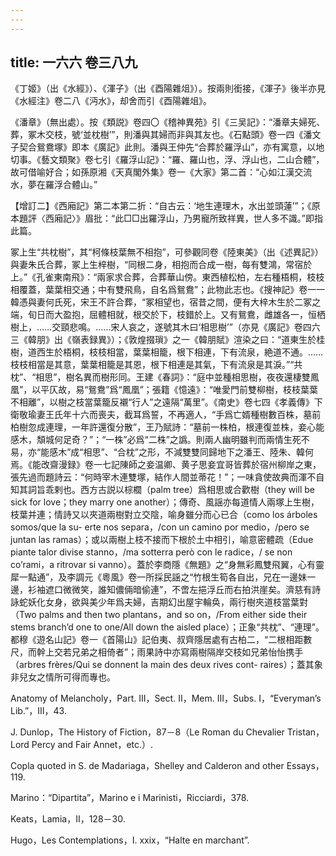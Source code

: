 ```yaml
---
---
---
```

title: 一六六 卷三八九
---




《丁姬》（出《水經》）、《渾子》（出《酉陽雜俎》）。按兩則銜接，《渾子》後半亦見《水經注》卷二八《沔水》，却舍而引《酉陽雜俎》。

《潘章》（無出處）。按《類説》卷四〇《稽神異苑》引《三吴記》：“潘章夫婦死、葬，冢木交枝，號‘並枕樹’”，則潘與其婦而非與其友也。《石點頭》卷一四《潘文子契合鴛鴦塚》即本《廣記》此則。潘與王仲先“合葬於羅浮山”，亦有寓意，以地切事。《藝文類聚》卷七引《羅浮山記》：“羅、羅山也，浮、浮山也，二山合體”，故可借喻好合；如孫原湘《天真閣外集》卷一《大家》第二首：“心如江漢交流水，夢在羅浮合體山。”

【增訂二】《西廂記》第二本第二折：“自古云：‘地生連理木，水出並頭蓮’”；《原本題評〈西廂記〉》眉批：“此□□出羅浮山，乃男寵所致祥異，世人多不識。”即指此篇。

冢上生“共枕樹”，其“柯條枝葉無不相抱”，可參觀同卷《陸東美》（出《述異記》）與妻朱氏合葬，冢上生梓樹，“同根二身，相抱而合成一樹，每有雙鴻，常宿於上。”《孔雀東南飛》：“兩家求合葬，合葬華山傍。東西植松柏，左右種梧桐，枝枝相覆蓋，葉葉相交通；中有雙飛鳥，自名爲鴛鴦”；此物此志也。《搜神記》卷一一韓憑與妻何氏死，宋王不許合葬，“冢相望也，宿昔之間，便有大梓木生於二冢之端，旬日而大盈抱，屈體相就，根交於下，枝錯於上。又有鴛鴦，雌雄各一，恒栖樹上，……交頸悲鳴。……宋人哀之，遂號其木曰‘相思樹’”（亦見《廣記》卷四六三《韓朋》出《嶺表録異》）；《敦煌掇瑣》之一《韓朋賦》渲染之曰：“道東生於桂樹，道西生於梧桐，枝枝相當，葉葉相籠，根下相連，下有流泉，絶道不通。……枝枝相當是其意，葉葉相籠是其恩，根下相連是其氣，下有流泉是其淚。”“共枕”、“相思”，樹名異而樹形同。王建《春詞》：“庭中並種相思樹，夜夜還棲雙鳳凰”，以平仄故，易“鴛鴦”爲“鳳凰”；張籍《憶遠》：“唯愛門前雙柳樹，枝枝葉葉不相離”，以樹之枝當葉籠反襯“行人”之遠隔“萬里”。《南史》卷七四《孝義傳》下衛敬瑜妻王氏年十六而喪夫，截耳爲誓，不再適人，“手爲亡婿種樹數百株，墓前柏樹忽成連理，一年許還復分散”，王乃賦詩：“墓前一株柏，根連復並株，妾心能感木，頽城何足奇？”；“一株”必爲“二株”之譌。則兩人幽明雖判而兩情生死不易，亦“能感木”成“相思”、“合枕”之形，不減雙雙同歸地下之潘王、陸朱、韓何焉。《能改齋漫録》卷一七記陳師之妾温卿、黄子思妾宜哥皆葬於宿州柳岸之東，張先過而題詩云：“何時宰木連雙塚，結作人間並蒂花！”；一味貪使故典而渾不自知其詞旨乖剌也。西方古説以棕櫚（palm tree）爲相思或合歡樹（they will be sick for love；they marry one another）；傳奇、風謡亦每道情人兩塚上生樹，枝葉并連；情詩又以夾道兩樹對立交陰，喻身雖分而心已合（como los árboles somos/que la su- erte nos separa，/con un camino por medio，/pero se juntan las ramas）；或以兩樹上枝不接而下根於土中相引，喻意密體疏（Edue piante talor divise stanno，/ma sotterra però con le radice，/ se non co’rami，a ritrovar si vanno）。蓋於李商隱《無題》之“身無彩鳳雙飛翼，心有靈犀一點通”，及李調元《粵風》卷一所採民謡之“竹根生筍各自出，兄在一邊妹一邊，衫袖遮口微微笑，誰知儂倆暗偷連”，不啻左挹浮丘而右拍洪崖矣。濟慈有詩詠蛇妖化女身，欲與美少年爲夫婦，吉期幻出屋宇輪奂，兩行樹夾道枝當葉對（Two palms and then two plantans，and so on，/From either side their stems branch’d one to one/All down the aisled place）；正象“共枕”、“連理”。都穆《遊名山記》卷一《首陽山》記伯夷、叔齊隱居處有古柏二，“二根相距數尺，而幹上交若兄弟之相倚者”；雨果詩中亦寫兩樹隔岸交枝如兄弟怡怡携手（arbres frères/Qui se donnent la main des deux rives cont- raires）；蓋其象非兒女之情所可得而專也。

Anatomy of Melancholy，Part. III，Sect. II，Mem. III，Subs. I，“Everyman’s Lib.”，III，43.

J. Dunlop，The History of Fiction，87－8（Le Roman du Chevalier Tristan，Lord Percy and Fair Annet，etc.）.

Copla quoted in S. de Madariaga，Shelley and Calderon and other Essays，119.

Marino：“Dipartita”，Marino e i Marinisti，Ricciardi，378.

Keats，Lamia，II，128－30.

Hugo，Les Contemplations，I. xxix，“Halte en marchant”.
